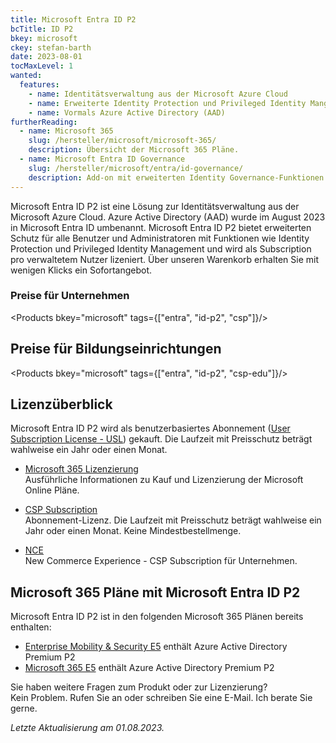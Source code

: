 ```yaml
---
title: Microsoft Entra ID P2
bcTitle: ID P2
bkey: microsoft
ckey: stefan-barth
date: 2023-08-01
tocMaxLevel: 1
wanted:
  features:
    - name: Identitätsverwaltung aus der Microsoft Azure Cloud
    - name: Erweiterte Identity Protection und Privileged Identity Mangement
    - name: Vormals Azure Active Directory (AAD)
furtherReading:
  - name: Microsoft 365
    slug: /hersteller/microsoft/microsoft-365/
    description: Übersicht der Microsoft 365 Pläne.
  - name: Microsoft Entra ID Governance
    slug: /hersteller/microsoft/entra/id-governance/
    description: Add-on mit erweiterten Identity Governance-Funktionen.
---
```




<Intro>

Microsoft Entra ID P2 ist eine Lösung zur Identitätsverwaltung aus der Microsoft Azure Cloud. Azure Active Directory (AAD) wurde im August 2023 in Microsoft Entra ID umbenannt.
Microsoft Entra ID P2 bietet erweiterten Schutz für alle Benutzer und Administratoren mit Funktionen wie Identity Protection und Privileged Identity Management und wird als Subscription pro verwaltetem Nutzer lizeniert.
Über unseren Warenkorb erhalten Sie mit wenigen Klicks ein Sofortangebot.


</Intro>

<TOC />



### Preise für Unternehmen

<Products bkey="microsoft" tags={["entra", "id-p2", "csp"]}/>

## Preise für Bildungseinrichtungen

<Products bkey="microsoft" tags={["entra", "id-p2", "csp-edu"]}/>


## Lizenzüberblick

Microsoft Entra ID P2 wird als benutzerbasiertes Abonnement ([User Subscription License - USL](/hersteller/microsoft/exchange/lizenzierung/#user-subscription-license-usl)) gekauft. Die Laufzeit mit Preisschutz beträgt wahlweise ein Jahr oder einen Monat.

<ArrowList>

- [Microsoft 365 Lizenzierung](/hersteller/microsoft/exchange/lizenzierung/)<br />
  Ausführliche Informationen zu Kauf und Lizenzierung der Microsoft Online Pläne.

- [CSP Subscription](/hersteller/microsoft/csp/)<br />
  Abonnement-Lizenz. Die Laufzeit mit Preisschutz beträgt wahlweise ein Jahr oder einen Monat. Keine Mindestbestellmenge.

- [NCE](/hersteller/microsoft/microsoft-365/lizenzierung/#new-commerce-experience-nce)<br />
  New Commerce Experience - CSP Subscription für Unternehmen.

</ArrowList>

## Microsoft 365 Pläne mit Microsoft Entra ID P2

Microsoft Entra ID P2 ist in den folgenden Microsoft 365 Plänen bereits enthalten:

<ArrowList>

- [Enterprise Mobility & Security E5](/hersteller/microsoft/enterprise-mobility-security/) enthält Azure Active Directory Premium P2
- [Microsoft 365 E5](/hersteller/microsoft/microsoft-365/enterprise-e5/) enthält Azure Active Directory Premium P2

</ArrowList>


<GetInTouch theme="light">

Sie haben weitere Fragen zum Produkt oder zur Lizenzierung?<br />
Kein Problem. Rufen Sie an oder schreiben Sie eine E-Mail. Ich berate Sie gerne.

</GetInTouch>

_Letzte Aktualisierung am 01.08.2023._
